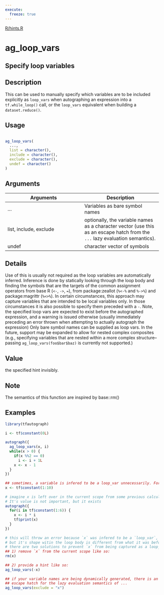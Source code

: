 ```yaml
---
execute:
  freeze: true
---
```


[R/hints.R](https://github.com/t-kalinowski/tfautograph//blob/main/R/hints.R#L218) 

# ag_loop_vars

## Specify loop variables

## Description
 This can be used to manually specify which variables are to be included explicitly as `loop_vars` when autographing an expression into a `tf.while_loop()` call, or the `loop_vars` equivalent when building a `dataset.reduce()`. 


## Usage
```r
 
ag_loop_vars( 
  ..., 
  list = character(), 
  include = character(), 
  exclude = character(), 
  undef = character() 
) 
```

## Arguments
|Arguments|Description|
|---|---|
| ... | Variables as bare symbol names |
| list, include, exclude | optionally, the variable names as a character vector (use this as an escape hatch from the `...` lazy evaluation semantics). |
| undef | character vector of symbols |

## Details
 Use of this is usually not required as the loop variables are automatically inferred. Inference is done by statically looking through the loop body and finding the symbols that are the targets of the common assignment operators from base R (`<-`, `->`, `=`), from package:zeallot (`%<-%` and `%->%`) and package:magrittr (`%<>%`).  In certain circumstances, this approach may capture variables that are intended to be local variables only. In those circumstances it is also possible to specify them preceded with a `-`.  Note, the specified loop vars are expected to exist before the autographed expression, and a warning is issued otherwise (usually immediately preceding an error thrown when attempting to actually autograph the expression)  Only bare symbol names can be supplied as loop vars. In the future, support may be expanded to allow for nested complex composites (e.g., specifying variables that are nested within a more complex structure--passing `ag_loop_vars(foo$bar$baz)` is currently not supported.) 


## Value
 the specified hint invisibly. 

## Note
 The semantics of this function are inspired by base::rm() 

## Examples
```r
library(tfautograph)
 
i <- tf$constant(0L) 
 
autograph({ 
  ag_loop_vars(x, i) 
  while(x > 0) { 
    if(x %%2 == 0) 
      i <- i + 1L 
    x <- x - 1 
  } 
}) 
 
## sometimes, a variable is infered to be a loop_var unnecessarily. For example 
x <- tf$constant(1:10) 
 
# imagine x is left over in the current scope from some previous calculations 
# It's value is not important, but it exists 
autograph({ 
  for(i in tf$constant(1:6)) { 
    x <- i * i 
    tf$print(x) 
  } 
}) 
 
# this will throw an error because `x` was infered to be a `loop_var`, 
# but it's shape witin the loop body is different from what it was before. 
# there are two solutions to prevent `x` from being captured as a loop_var 
## 1) remove `x` from the current scope like so: 
rm(x) 
 
## 2) provide a hint like so: 
ag_loop_vars(-x) 
 
## if your variable names are being dynamically generated, there is an 
## escape hatch for the lazy evaluation semantics of ... 
ag_loop_vars(exclude = "x") 
 
```


